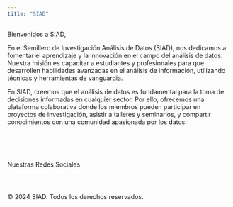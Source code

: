 ```yaml
---
title: "SIAD"
---
```



Bienvenidos a SIAD,

En el Semillero de Investigación Análisis de Datos (SIAD), nos dedicamos a  fomentar el aprendizaje y la innovación en el campo del análisis de datos. Nuestra misión es capacitar a estudiantes y profesionales para que desarrollen habilidades avanzadas en el análisis de información, utilizando técnicas y herramientas de vanguardia.

En SIAD, creemos que el análisis de datos es fundamental para la toma de decisiones informadas en cualquier sector. Por ello, ofrecemos una plataforma colaborativa donde los miembros pueden participar en proyectos de investigación, asistir a talleres y seminarios, y compartir conocimientos con una comunidad apasionada por los datos.

<br><br><br>

Nuestras Redes Sociales

 <link rel="stylesheet" href="https://cdnjs.cloudflare.com/ajax/libs/font-awesome/6.0.0-beta3/css/all.min.css">
        <style>
          .social-icons {
              display: flex;
              justify-content: ; /* Centra los íconos horizontalmente */
              margin: 10px 0; /* Espacio arriba y abajo de los íconos, puedes ajustar el valor */
          }
          .social-icons a {
              margin: 0 5px; /* ajustar la distancia entre los iconos*/
          }
          .social-icons i {
              color: black; /* Color de los íconos */
              font-size: 30px; /* Tamaño de los íconos */
          }
        </style>
        
<div class="social-icons">
  <a href="https://www.instagram.com/siadata_unimag?igsh=MWZ1YzF4YjhoZWNlaw==" target="_blank">
      <i class="fa-brands fa-instagram"></i>
  </a>
  <a href="https://x.com/siadata_unimag?s=2" target="_blank">
      <i class="fa-brands fa-twitter"></i>
  </a>
  <a href="https://www.linkedin.com/company/semillero-de-investigaci%C3%B3n-en-anal%C3%ADtica-de-datos/" target="_blank">
      <i class="fa-brands fa-linkedin"></i>
  </a>
</div>
&copy; 2024 SIAD. Todos los derechos reservados.
